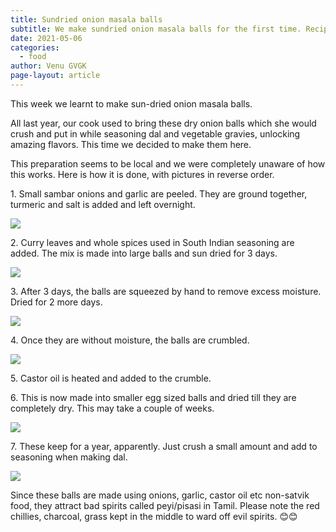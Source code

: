 ```yaml
---
title: Sundried onion masala balls
subtitle: We make sundried onion masala balls for the first time. Recipe included. 
date: 2021-05-06
categories:
  - food
author: Venu GVGK
page-layout: article
---
```


This week we learnt to make sun\-dried onion masala balls. 

All last year, our cook used to bring these dry onion balls which she would crush and put in while seasoning dal and vegetable gravies, unlocking amazing flavors. This time we decided to make them here. 

This preparation seems to be local and we were completely unaware of how this works. Here is how it is done, with pictures in reverse order.

1\. Small sambar onions and garlic are peeled. They are ground together, turmeric and salt is added and left overnight. 

![](Nb4N4hQ.jpg)

2\. Curry leaves and whole spices used in South Indian seasoning are added. The mix is made into large balls and sun dried for 3 days.  

![](nP7FUY2.jpg)

3\. After 3 days, the balls are squeezed by hand to remove excess moisture. Dried for 2 more days. 

![](tiR8DgQ.jpg)

4\. Once they are without moisture, the balls are crumbled. 

![](kZJe1w8.jpg)

5\. Castor oil is heated and added to the crumble. 

6\. This is now made into smaller egg sized balls and dried till they are completely dry. This may take a couple of weeks. 

![](lsaadbQ.jpg)

7\. These keep for a year, apparently. Just crush a small amount and add to seasoning when making dal.

![](FB_IMG_1651803081939.jpg)

Since these balls are made using onions, garlic, castor oil etc non\-satvik food, they attract bad spirits called peyi/pisasi in Tamil. Please note the red chillies, charcoal, grass kept in the middle to ward off evil spirits. 😊😊


